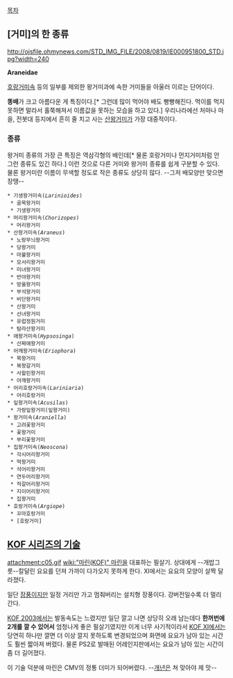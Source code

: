 [[목차]]
== [거미]의 한 종류 ==
http://ojsfile.ohmynews.com/STD_IMG_FILE/2008/0819/IE000951800_STD.jpg?width=240

'''Araneidae'''

[[호랑거미]]속 등의 일부를 제외한 왕거미과에 속한 거미들을 아울러 이르는 단어이다.

'''똥배'''가 크고 아름다운 게 특징이다.[* 그런데 많이 먹어야 배도 빵빵해진다. 먹이를 먹지 못하면 말라서 홀쭉해져서 이름값을 못하는 모습을 하고 있다.] 우리나라에선 처마나 마을, 전봇대 등지에서 흔히 줄 치고 사는 [[산왕거미]]가 가장 대중적이다.

=== 종류 ===
왕거미 종류의 가장 큰 특징은 역삼각형의 배인데[* 물론 호랑거미나 먼지거미처럼 안 그런 종류도 있긴 하다.] 이런 것으로 다른 거미와 왕거미 종류를 쉽게 구분할 수 있다. 물론 왕거미란 이름이 무색할 정도로 작은 종류도 상당히 많다. --그저 배모양만 맞으면 장땡--
 
 * 기생왕거미속(''Larinioides'')
  * 골목왕거미
  * 기생왕거미
 * 머리왕거미속(''Chorizopes'')
  * 머리왕거미
 * 산왕거미속(''Araneus'')
  * 노랑무늬왕거미
  * 당왕거미
  * 마불왕거미  
  * 모서리왕거미 
  * 미녀왕거미
  * 반야왕거미
  * 방울왕거미
  * 부석왕거미
  * 비단왕거미
  * 산왕거미
  * 선녀왕거미
  * 유럽정원거미
  * 탐라산왕거미
 * 애왕거미속(''Hypsosinga'')
  * 산짜애왕거미
 * 어깨왕거미속(''Eriophora '')
  * 북왕거미
  * 복왕갈거미
  * 사할린왕거미 
  * 어깨왕거미
 * 어리호랑거미속(''Lariniaria'')
  * 어리호랑거미
 * 잎왕거미속(''Acusilas'') 
  * 가랑잎왕거미(잎왕거미)
 * 왕거미속(''Araniella'')
  * 고려꽃왕거미
  * 꽃왕거미
  * 부리꽃왕거미
 * 집왕거미속(''Neoscona'')
  * 각시어리왕거미
  * 먹왕거미
  * 석어리왕거미
  * 연두어리왕거미
  * 적갈어리왕거미
  * 지이어리왕거미
  * 집왕거미
 * 호랑거미속(''Argiope'')
  * 꼬마호랑거미
  * [호랑거미]
== [[KOF 시리즈의 기술]] ==
attachment:c05.gif
[[wiki:"마린(KOF)" 마린]]을 대표하는 필살기.
상대에게 --개밥그릇--칼달린 요요를 던져 가까이 다가오지 못하게 한다. XI에서는 요요의 모양이 살짝 달라졌다.

일단 [[장풍]]이지만 일정 거리만 가고 멈춰버리는 설치형 장풍이다. 강버전일수록 더 멀리 간다.

[[KOF 2003]]에서는 발동속도는 느렸지만 일단 깔고 나면 상당히 오래 남는데다 '''한꺼번에 2개를 깔 수 있어서''' 엄청나게 좋은 필살기였지만 이게 너무 사기적이라서 [[KOF XI]]에서는 당연히 하나만 깔면 더 이상 깔지 못하도록 변경되었으며 화면에 요요가 남아 있는 시간도 훨씬 짧아져 버렸다. 물론 PS2로 발매된 어레인지판에서는 요요가 남아 있는 시간이 좀 더 길어졌다.

이 기술 덕분에 마린은 CMV의 정통 더미가 되어버렸다. --[[개년]]은 쳐 맞아야 제 맛--

